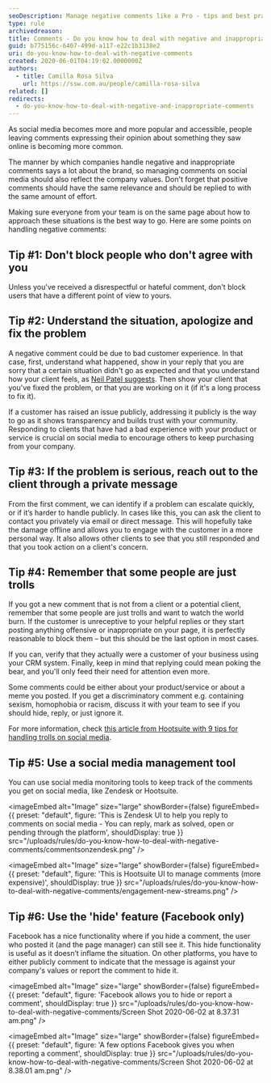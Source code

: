 ```yaml
---
seoDescription: Manage negative comments like a Pro - tips and best practices.
type: rule
archivedreason:
title: Comments - Do you know how to deal with negative and inappropriate responses?
guid: b775156c-6407-499d-a117-e22c1b3138e2
uri: do-you-know-how-to-deal-with-negative-comments
created: 2020-06-01T04:19:02.0000000Z
authors:
  - title: Camilla Rosa Silva
    url: https://ssw.com.au/people/camilla-rosa-silva
related: []
redirects:
  - do-you-know-how-to-deal-with-negative-and-inappropriate-comments
---
```


As social media becomes more and more popular and accessible, people leaving comments expressing their opinion about something they saw online is becoming more common.

The manner by which companies handle negative and inappropriate comments says a lot about the brand, so managing comments on social media should also reflect the company values. Don't forget that positive comments should have the same relevance and should be replied to with the same amount of effort.

Making sure everyone from your team is on the same page about how to approach these situations is the best way to go.
Here are some points on handling negative comments:

## Tip #1: Don't block people who don't agree with you

Unless you've received a disrespectful or hateful comment, don't block users that have a different point of view to yours.

## Tip #2: Understand the situation, apologize and fix the problem

A negative comment could be due to bad customer experience. In that case, first, understand what happened, show in your reply that you are sorry that a certain situation didn't go as expected and that you understand how your client feels, as [Neil Patel suggests](https://neilpatel.com/blog/unhappy-customers-into-resource/). Then show your client that you've fixed the problem, or that you are working on it (if it's a long process to fix it).

If a customer has raised an issue publicly, addressing it publicly is the way to go as it shows transparency and builds trust with your community. Responding to clients that have had a bad experience with your product or service is crucial on social media to encourage others to keep purchasing from your company.

## Tip #3: If the problem is serious, reach out to the client through a private message

From the first comment, we can identify if a problem can escalate quickly, or if it’s harder to handle publicly. In cases like this, you can ask the client to contact you privately via email or direct message. This will hopefully take the damage offline and allows you to engage with the customer in a more personal way. It also allows other clients to see that you still responded and that you took action on a client's concern.

## Tip #4: Remember that some people are just trolls

If you got a new comment that is not from a client or a potential client, remember that some people are just trolls and want to watch the world burn. If the customer is unreceptive to your helpful replies or they start posting anything offensive or inappropriate on your page, it is perfectly reasonable to block them – but this should be the last option in most cases.

If you can, verify that they actually were a customer of your business using your CRM system. Finally, keep in mind that replying could mean poking the bear, and you'll only feed their need for attention even more.

Some comments could be either about your product/service or about a meme you posted. If you get a discriminatory comment e.g. containing sexism, homophobia or racism, discuss it with your team to see if you should hide, reply, or just ignore it.

For more information, check [this article from Hootsuite with 9 tips for handling trolls on social media](https://blog.hootsuite.com/how-to-deal-with-trolls-on-social-media/).

## Tip #5: Use a social media management tool

You can use social media monitoring tools to keep track of the comments you get on social media, like Zendesk or Hootsuite.


<imageEmbed
  alt="Image"
  size="large"
  showBorder={false}
  figureEmbed={{
    preset: "default",
    figure: 'This is Zendesk UI to help you reply to comments on social media - You can reply, mark as solved, open or pending through the platform',
    shouldDisplay: true
  }}
  src="/uploads/rules/do-you-know-how-to-deal-with-negative-comments/commentsonzendesk.png"
/>


<imageEmbed
  alt="Image"
  size="large"
  showBorder={false}
  figureEmbed={{
    preset: "default",
    figure: 'This is Hootsuite UI to manage comments (more expensive)',
    shouldDisplay: true
  }}
  src="/uploads/rules/do-you-know-how-to-deal-with-negative-comments/engagement-new-streams.png"
/>

## Tip #6: Use the 'hide' feature (Facebook only)

Facebook has a nice functionality where if you hide a comment, the user who posted it (and the page manager) can still see it. This hide functionality is useful as it doesn’t inflame the situation. On other platforms, you have to either publicly comment to indicate that the message is against your company's values or report the comment to hide it.


<imageEmbed
  alt="Image"
  size="large"
  showBorder={false}
  figureEmbed={{
    preset: "default",
    figure: 'Facebook allows you to hide or report a comment',
    shouldDisplay: true
  }}
  src="/uploads/rules/do-you-know-how-to-deal-with-negative-comments/Screen Shot 2020-06-02 at 8.37.31 am.png"
/>


<imageEmbed
  alt="Image"
  size="large"
  showBorder={false}
  figureEmbed={{
    preset: "default",
    figure: 'A few options Facebook gives you when reporting a comment',
    shouldDisplay: true
  }}
  src="/uploads/rules/do-you-know-how-to-deal-with-negative-comments/Screen Shot 2020-06-02 at 8.38.01 am.png"
/>